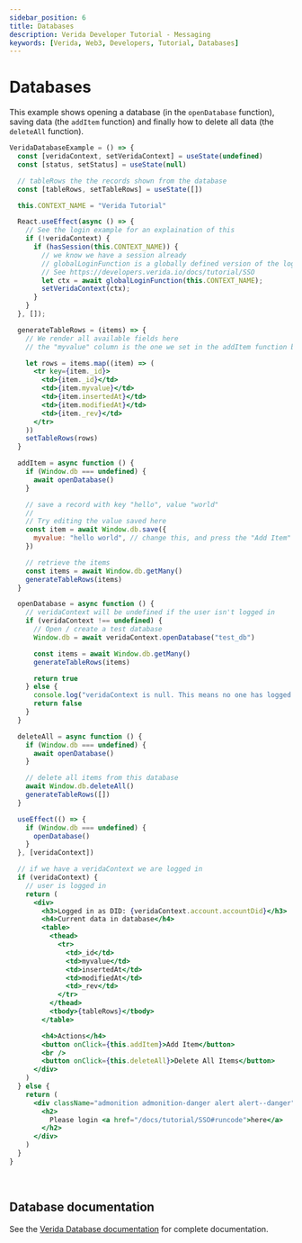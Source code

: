 ```yaml
---
sidebar_position: 6
title: Databases
description: Verida Developer Tutorial - Messaging
keywords: [Verida, Web3, Developers, Tutorial, Databases]
---
```


# Databases

This example shows opening a database (in the `openDatabase` function), saving data (the `addItem` function) and finally how to delete all data (the `deleteAll` function).

```jsx live
VeridaDatabaseExample = () => {
  const [veridaContext, setVeridaContext] = useState(undefined)
  const [status, setStatus] = useState(null)

  // tableRows the the records shown from the database
  const [tableRows, setTableRows] = useState([])

  this.CONTEXT_NAME = "Verida Tutorial"

  React.useEffect(async () => {
    // See the login example for an explaination of this
    if (!veridaContext) {
      if (hasSession(this.CONTEXT_NAME)) {
        // we know we have a session already
        // globalLoginFunction is a globally defined version of the login function 
        // See https://developers.verida.io/docs/tutorial/SSO
        let ctx = await globalLoginFunction(this.CONTEXT_NAME);
        setVeridaContext(ctx);
      }
    }
  }, []);

  generateTableRows = (items) => {
    // We render all available fields here
    // the "myvalue" column is the one we set in the addItem function below

    let rows = items.map((item) => (
      <tr key={item._id}>
        <td>{item._id}</td>
        <td>{item.myvalue}</td>
        <td>{item.insertedAt}</td>
        <td>{item.modifiedAt}</td>
        <td>{item._rev}</td>
      </tr>
    ))
    setTableRows(rows)
  }

  addItem = async function () {
    if (Window.db === undefined) {
      await openDatabase()
    }

    // save a record with key "hello", value "world"
    //
    // Try editing the value saved here
    const item = await Window.db.save({
      myvalue: "hello world", // change this, and press the "Add Item" button
    })

    // retrieve the items
    const items = await Window.db.getMany()
    generateTableRows(items)
  }

  openDatabase = async function () {
    // veridaContext will be undefined if the user isn't logged in
    if (veridaContext !== undefined) {
      // Open / create a test database
      Window.db = await veridaContext.openDatabase("test_db")

      const items = await Window.db.getMany()
      generateTableRows(items)

      return true
    } else {
      console.log("veridaContext is null. This means no one has logged in")
      return false
    }
  }

  deleteAll = async function () {
    if (Window.db === undefined) {
      await openDatabase()
    }

    // delete all items from this database
    await Window.db.deleteAll()
    generateTableRows([])
  }

  useEffect(() => {
    if (Window.db === undefined) {
      openDatabase()
    }
  }, [veridaContext])

  // if we have a veridaContext we are logged in
  if (veridaContext) {
    // user is logged in
    return (
      <div>
        <h3>Logged in as DID: {veridaContext.account.accountDid}</h3>
        <h4>Current data in database</h4>
        <table>
          <thead>
            <tr>
              <td>_id</td>
              <td>myvalue</td>
              <td>insertedAt</td>
              <td>modifiedAt</td>
              <td>_rev</td>
            </tr>
          </thead>
          <tbody>{tableRows}</tbody>
        </table>

        <h4>Actions</h4>
        <button onClick={this.addItem}>Add Item</button>
        <br />
        <button onClick={this.deleteAll}>Delete All Items</button>
      </div>
    )
  } else {
    return (
      <div className="admonition admonition-danger alert alert--danger">
        <h2>
          Please login <a href="/docs/tutorial/SSO#runcode">here</a>
        </h2>
      </div>
    )
  }
}
```

<!-- this is a target so we can link to the end of the code block -->

<a name="runcode">&nbsp;</a>

## Database documentation

See the [Verida Database documentation](/client-sdk/data.md) for complete documentation.

